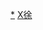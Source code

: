 {{Navbox
| name  = 徐向前家系
| title = 徐向前家系
| state = collapsed
| list1 =
<center>
{{familytree/start | style=font-size: 90%;}}

{{familytree|||||||||||||XHL|y|WMS||||||||||||||||||||||||||XHL=徐鹤林|WMS=待考证}}

{{familytree||||||||||||||||!|||||||||||||||||||||||||||||}}

{{familytree|||||||||||||||XMZ|y|ZJL||||||||||||||||||||||||XMZ=徐懋准|ZJL=赵金銮}}

{{familytree||,|-|-|-|v|-|-|-|v|-|-|-|v|-|-|-|(|||||||||||||||||||||||||||}}

{{familytree|XSQ||XYY||XCY||XZY||XXQ|~|ZXC|~|CXX|~|WJJ|~|HJJ|||WYG|y|LLL|XSQ=徐受谦|XYY=徐先月|XCY=徐春月|XZY=徐占月|XXQ=[[徐向前]]|ZXC=朱香婵|CXX=程训宣|WJJ=王靖|HJJ=黄杰|WYG=[[王英高]]|LLL=刘琳}}

{{familytree||||||||||||||||||||||!|||||||,|-|-|-|-|^|-|-|.||||!||||}}

{{familytree|||||||||||||||||||||XSZ|||||XLX||XXT||XXY|y|WYY|||XSZ=[[徐松枝]]|XLX=[[徐鲁溪]]|XXT=[[徐小涛]]|XXY=[[徐小岩]]|WYY=[[王彦彦]]}}

{{familytree|||||||||||||||||||||||||||||||||||||||!||||||}}

{{familytree||||||||||||||||||||||||||||||||||||||XLL|||||XLL=徐珞}}

{{familytree/end}}
}}</center><noinclude>

[[Category:徐向前家族|*]]
[[Category:中国家族模板|X徐]]
</noinclude>
